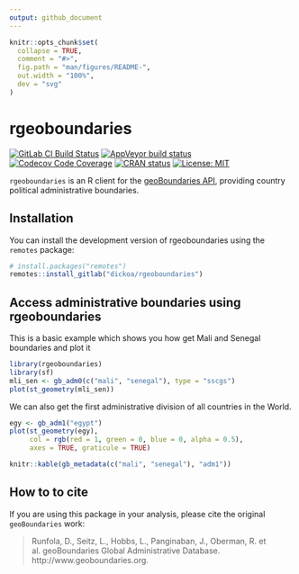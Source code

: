 ```yaml
---
output: github_document
---
```


<!-- README.md is generated from README.Rmd. Please edit that file -->

```r
knitr::opts_chunk$set(
  collapse = TRUE,
  comment = "#>",
  fig.path = "man/figures/README-",
  out.width = "100%",
  dev = "svg"
)
```

# rgeoboundaries

<!-- badges: start -->

[![GitLab CI Build Status](https://gitlab.com/dickoa/rgeoboundaries/badges/master/pipeline.svg)](https://gitlab.com/dickoa/rgeoboundaries/pipelines)
[![AppVeyor build status](https://ci.appveyor.com/api/projects/status/gitlab/dickoa/rgeoboundaries?branch=master&svg=true)](https://ci.appveyor.com/project/dickoa/rgeoboundaries)
[![Codecov Code Coverage](https://codecov.io/gl/dickoa/rgeoboundaries/branch/master/graph/badge.svg)](https://codecov.io/gl/dickoa/rgeoboundaries)
[![CRAN status](https://www.r-pkg.org/badges/version/rgeoboundaries)](https://cran.r-project.org/package=rgeoboundaries)
[![License: MIT](https://img.shields.io/badge/License-MIT-yellow.svg)](https://opensource.org/licenses/MIT)

`rgeoboundaries` is an R client for the [geoBoundaries API](https://www.geoboundaries.org/), providing country political administrative boundaries.

<!-- badges: end -->

## Installation

You can install the development  version of rgeoboundaries using the `remotes` package:

``` r
# install.packages("remotes")
remotes::install_gitlab("dickoa/rgeoboundaries")
```

## Access administrative boundaries using rgeoboundaries

This is a basic example which shows you how get Mali and Senegal boundaries and plot it

```r
library(rgeoboundaries)
library(sf)
mli_sen <- gb_adm0(c("mali", "senegal"), type = "sscgs")
plot(st_geometry(mli_sen))
```

We can also get the first administrative division of all countries in the World.

```r
egy <- gb_adm1("egypt")
plot(st_geometry(egy),
     col = rgb(red = 1, green = 0, blue = 0, alpha = 0.5),
     axes = TRUE, graticule = TRUE)
```




```r
knitr::kable(gb_metadata(c("mali", "senegal"), "adm1"))
```

## How to to cite

If you are using this package in your analysis, please cite the original `geoBoundaries` work:

> Runfola, D., Seitz, L., Hobbs, L., Panginaban, J., Oberman, R. et al. geoBoundaries Global Administrative Database. http://www.geoboundaries.org.